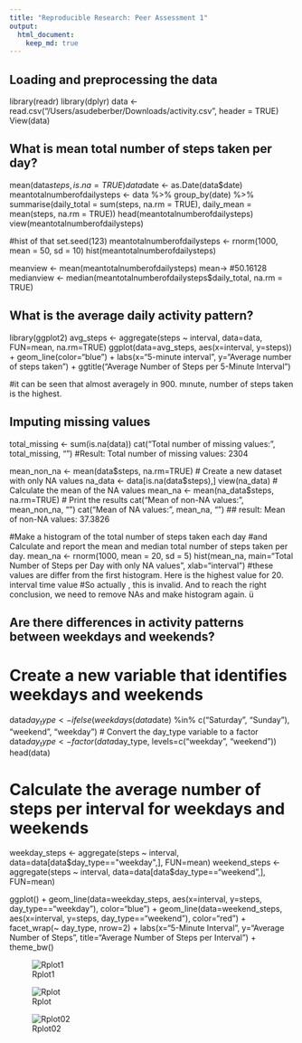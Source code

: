 ```yaml
---
title: "Reproducible Research: Peer Assessment 1"
output: 
  html_document:
    keep_md: true
---
```



## Loading and preprocessing the data
library(readr)
library(dplyr)
data <- read.csv("/Users/asudeberber/Downloads/activity.csv", header = TRUE)
View(data)


## What is mean total number of steps taken per day?
mean(data$steps, is.na = TRUE)
data$date <- as.Date(data$date)
meantotalnumberofdailysteps <- data %>%
  group_by(date) %>%
  summarise(daily_total = sum(steps, na.rm = TRUE),
            daily_mean = mean(steps, na.rm = TRUE))
head(meantotalnumberofdailysteps)
view(meantotalnumberofdailysteps)

#hist of that
set.seed(123)
meantotalnumberofdailysteps <- rnorm(1000, mean = 50, sd = 10)
hist(meantotalnumberofdailysteps)

meanview <- mean(meantotalnumberofdailysteps)
mean-> #50.16128
medianview <- median(meantotalnumberofdailysteps$daily_total, na.rm = TRUE)



## What is the average daily activity pattern?
library(ggplot2)
avg_steps <- aggregate(steps ~ interval, data=data, FUN=mean, na.rm=TRUE)
ggplot(data=avg_steps, aes(x=interval, y=steps)) +
  geom_line(color="blue") +
  labs(x="5-minute interval", y="Average number of steps taken") +
  ggtitle("Average Number of Steps per 5-Minute Interval")   

#it can be seen that almost averagely in 900. mınute, number of steps taken is the highest. 



## Imputing missing values
total_missing <- sum(is.na(data))
cat("Total number of missing values:", total_missing, "\n")
#Result: Total number of missing values: 2304 


mean_non_na <- mean(data$steps, na.rm=TRUE)
# Create a new dataset with only NA values
na_data <- data[is.na(data$steps),]
view(na_data)
# Calculate the mean of the NA values
mean_na <- mean(na_data$steps, na.rm=TRUE)
# Print the results
cat("Mean of non-NA values:", mean_non_na, "\n")
cat("Mean of NA values:", mean_na, "\n")
## result: Mean of non-NA values: 37.3826


#Make a histogram of the total number of steps taken each day 
#and Calculate and report the mean and median total number of steps taken per day. 
mean_na <- rnorm(1000, mean = 20, sd = 5)
hist(mean_na, main="Total Number of Steps per Day with only NA values", xlab="interval")
#these values are differ from the first histogram. Here is the highest value for 20. interval time value
#So actually , this is invalid. And to reach the right conclusion, we need to remove NAs and make histogram again. ü



## Are there differences in activity patterns between weekdays and weekends?
# Create a new variable that identifies weekdays and weekends
data$day_type <- ifelse(weekdays(data$date) %in% c("Saturday", "Sunday"), "weekend", "weekday")
# Convert the day_type variable to a factor
data$day_type <- factor(data$day_type, levels=c("weekday", "weekend"))
head(data)

# Calculate the average number of steps per interval for weekdays and weekends
weekday_steps <- aggregate(steps ~ interval, data=data[data$day_type=="weekday",], FUN=mean)
weekend_steps <- aggregate(steps ~ interval, data=data[data$day_type=="weekend",], FUN=mean)

ggplot() +
  geom_line(data=weekday_steps, aes(x=interval, y=steps, day_type=="weekday"), color="blue") +
  geom_line(data=weekend_steps, aes(x=interval, y=steps, day_type=="weekend"), color="red") +
  facet_wrap(~ day_type, nrow=2) +
  labs(x="5-Minute Interval", y="Average Number of Steps", title="Average Number of Steps per Interval") +
  theme_bw()


![Rplot1](https://user-images.githubusercontent.com/94104488/233865170-a431bb16-fcbd-4256-8183-fcdf6b0b1914.png)


![Rplot](https://user-images.githubusercontent.com/94104488/233865177-8e38090d-053a-438c-a0e6-f195010afd06.png)

![Rplot02](https://user-images.githubusercontent.com/94104488/233865184-9df451a8-f342-4ad6-a0d1-e7232a6c3913.png)


